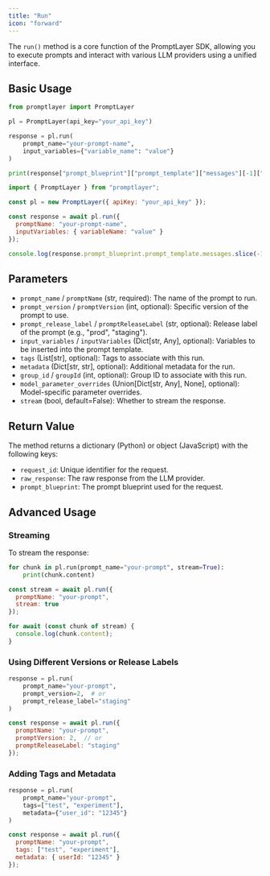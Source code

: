 ```yaml
---
title: "Run"
icon: "forward"
---
```


The `run()` method is a core function of the PromptLayer SDK, allowing you to execute prompts and interact with various LLM providers using a unified interface.

## Basic Usage

<CodeGroup>

```python Python
from promptlayer import PromptLayer

pl = PromptLayer(api_key="your_api_key")

response = pl.run(
    prompt_name="your-prompt-name",
    input_variables={"variable_name": "value"}
)

print(response["prompt_blueprint"]["prompt_template"]["messages"][-1]["content"][0]["text"])
```

```js JavaScript
import { PromptLayer } from "promptlayer";

const pl = new PromptLayer({ apiKey: "your_api_key" });

const response = await pl.run({
  promptName: "your-prompt-name",
  inputVariables: { variableName: "value" }
});

console.log(response.prompt_blueprint.prompt_template.messages.slice(-1)[0].content[0].text);
```

</CodeGroup>

## Parameters

- `prompt_name` / `promptName` (str, required): The name of the prompt to run.
- `prompt_version` / `promptVersion` (int, optional): Specific version of the prompt to use.
- `prompt_release_label` / `promptReleaseLabel` (str, optional): Release label of the prompt (e.g., "prod", "staging").
- `input_variables` / `inputVariables` (Dict[str, Any], optional): Variables to be inserted into the prompt template.
- `tags` (List[str], optional): Tags to associate with this run.
- `metadata` (Dict[str, str], optional): Additional metadata for the run.
- `group_id` / `groupId` (int, optional): Group ID to associate with this run.
- `model_parameter_overrides` (Union[Dict[str, Any], None], optional): Model-specific parameter overrides.
- `stream` (bool, default=False): Whether to stream the response.

## Return Value

The method returns a dictionary (Python) or object (JavaScript) with the following keys:

- `request_id`: Unique identifier for the request.
- `raw_response`: The raw response from the LLM provider.
- `prompt_blueprint`: The prompt blueprint used for the request.

## Advanced Usage

### Streaming

To stream the response:

<CodeGroup>

```python Python
for chunk in pl.run(prompt_name="your-prompt", stream=True):
    print(chunk.content)
```

```js JavaScript
const stream = await pl.run({
  promptName: "your-prompt",
  stream: true
});

for await (const chunk of stream) {
  console.log(chunk.content);
}
```

</CodeGroup>

### Using Different Versions or Release Labels

<CodeGroup>

```python Python
response = pl.run(
    prompt_name="your-prompt",
    prompt_version=2,  # or
    prompt_release_label="staging"
)
```

```js JavaScript
const response = await pl.run({
  promptName: "your-prompt",
  promptVersion: 2,  // or
  promptReleaseLabel: "staging"
});
```

</CodeGroup>

### Adding Tags and Metadata

<CodeGroup>

```python Python
response = pl.run(
    prompt_name="your-prompt",
    tags=["test", "experiment"],
    metadata={"user_id": "12345"}
)
```

```js JavaScript
const response = await pl.run({
  promptName: "your-prompt",
  tags: ["test", "experiment"],
  metadata: { userId: "12345" }
});
```

</CodeGroup>
